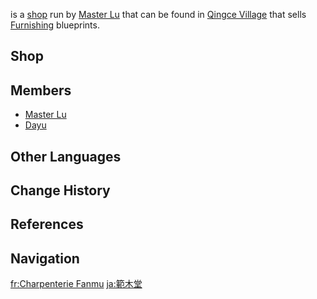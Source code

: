 {{Location Infobox
|image        = <gallery>
NPC Location Master Lu Context.png|In-game
NPC Location Master Lu.png|Map
</gallery>
|type         = Point of Interest
|region       = Liyue
|area         = Bishui Plain
|subarea      = Qingce Village
}}
{{Lang|'''Fanmu Carpenter'''|zh=范木堂|zh_rm=Fànmù-táng}} is a [[shop]] run by [[Master Lu]] that can be found in [[Qingce Village]] that sells [[Furnishing]] blueprints.

==Shop==
{{Vendor|Master Lu}}

==Members==
*[[Master Lu]]
*[[Dayu]]

==Other Languages==
{{Other Languages
|en      = Fanmu Carpenter
|zhs     = 范木堂
|zhs_rm  = Fànmù-táng
|zht     = 范木堂
|zht_rm  = Fànmù-táng
|zh_tl   = Exemplary Wood Parlor
|ja      = 範木堂
|ja_rm   = Hanki-dou<ref>{{Ref/Quest|A Secretary in a Sea of Humanity|note=Japanese Voice-Over}}</ref>
|ja_tl   = Exemplary Wood Parlor{{Sino|ja}}
|ko      = {{tt|범목당|范木堂}}
|ko_rm   = Beommok-dang
|ko_tl   = Exemplary Wood Parlor{{Sino|ko}}
|es      = Carpintería Fanmu
|es_tl   = Fanmu Carpentry
|fr      = Charpenterie Fanmu
|fr_tl   = Fanmu Carpentry
|ru      = Мастерская «Фаньму»
|ru_tl   = "Fanmu" Workshop
|th      = Fanmu Carpenter
|vi      = {{tt|Phạm Mộc Đường|范木堂}}
|vi_tl   = Exemplary Wood Parlor{{Sino|vi}}
|de      = Schreinerei Fanmu
|de_tl   = Fanmu Carpentry
|id      = Fanmu Carpenter
|pt      = Carpintaria Fanmu
|pt_tl   = Fanmu Carpentry
|tr      = Fanmu Ahşap İşler
|tr_tl   = 
|it      = Falegnameria Fanmu
|it_tl   = 
}}

==Change History==
{{Change History|1.0}}

==References==
{{Reflist}}

==Navigation==
{{PoI Navbox|Liyue}}

[[fr:Charpenterie Fanmu]]
[[ja:範木堂]]